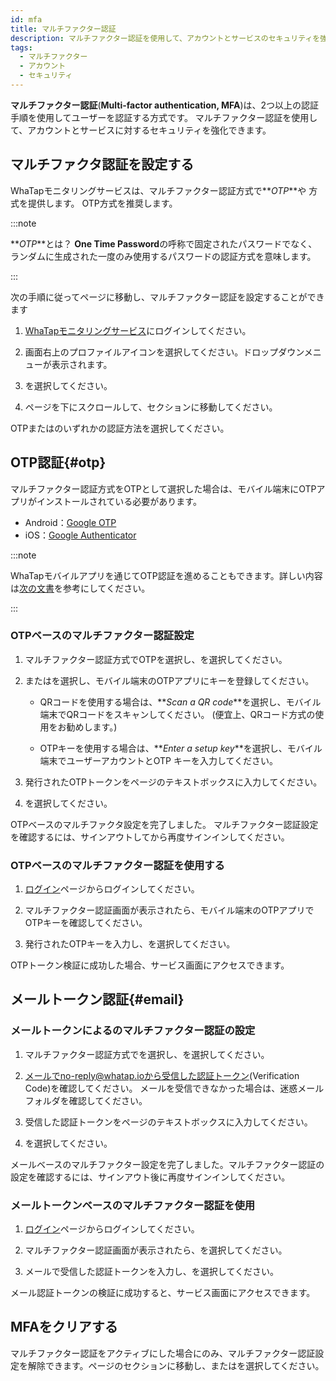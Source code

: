 ```yaml
---
id: mfa
title: マルチファクター認証
description: マルチファクター認証を使用して、アカウントとサービスのセキュリティを強化できます。
tags:
  - マルチファクター
  - アカウント
  - セキュリティ
---
```


**マルチファクター認証**(**Multi-factor authentication, MFA**)は、2つ以上の認証手順を使用してユーザーを認証する方式です。 マルチファクター認証を使用して、アカウントとサービスに対するセキュリティを強化できます。

## マルチファクタ認証を設定する

WhaTapモニタリングサービスは、マルチファクター認証方式で**_OTP_**や <Cmdname sid="email" className="uitext" />方式を提供します。 OTP方式を推奨します。

:::note

**_OTP_**とは？ **One Time Password**の呼称で固定されたパスワードでなく、ランダムに生成された一度のみ使用するパスワードの認証方式を意味します。

:::

次の手順に従って<Cmdname sid="manage_account_info" className="uitext" />ページに移動し、マルチファクター認証を設定することができます

1. [WhaTapモニタリングサービス](https://service.whatap.io)にログインしてください。

2. 画面右上のプロファイルアイコンを選択してください。ドロップダウンメニューが表示されます。

3. <Cmdname sid="manage_account_info" className="uitext" />を選択してください。

4. ページを下にスクロールして、<Cmdname sid="two_factor_auth" className="uitext" />セクションに移動してください。

   <ImgLang img='account-mfa-section.png' desc='マルチファクター認証' />

<Link to="#otp"><span class="uitext">OTP</span></Link>または<Link to="#email"><Cmdname sid="email" /></Link>のいずれかの認証方法を選択してください。

## OTP認証{#otp}

マルチファクター認証方式をOTPとして選択した場合は、モバイル端末にOTPアプリがインストールされている必要があります。

- Android：[Google OTP](https://play.google.com/store/apps/details?id=com.google.android.apps.authenticator2)
- iOS：[Google Authenticator](https://apps.apple.com/app/google-authenticator/id388497605)

:::note

WhaTapモバイルアプリを通じてOTP認証を進めることもできます。詳しい内容は[次の文書](../mobile-app#mobileotp)を参考にしてください。

:::

### OTPベースのマルチファクター認証設定

<ImgLang img='account-mfa-otp.png' desc='OTP 認証選択' />

1. マルチファクター認証方式で<span class="uitext">OTP</span>を選択し、<Cmdname sid="create_otp_key" className="uitext" />を選択してください。

2. <Cmdname sid="qr_code_url" className="uitext" />または<Cmdname sid="otp_key" className="uitext" />を選択し、モバイル端末のOTPアプリにキーを登録してください。

   - QRコードを使用する場合は、**_Scan a QR code_**を選択し、モバイル端末でQRコードをスキャンしてください。 (便宜上、QRコード方式の使用をお勧めします。)

   - OTPキーを使用する場合は、**_Enter a setup key_**を選択し、モバイル端末でユーザーアカウントとOTP キーを入力してください。

   <ImgLang img='account-mfa-google.png' desc='Google OTPアプリ' />

3. 発行されたOTPトークンを<Cmdname sid="manage_account_info" className="uitext" />ページの<Cmdname sid="authentication" className="uitext" />テキストボックスに入力してください。 

4. <Cmdname sid="validate_otp_token" className="uitext" />を選択してください。

OTPベースのマルチファクタ設定を完了しました。 マルチファクター認証設定を確認するには、サインアウトしてから再度サインインしてください。

### OTPベースのマルチファクター認証を使用する

1. [ログイン](https://service.whatap.io/account/login)ページからログインしてください。

2. マルチファクター認証画面が表示されたら、モバイル端末のOTPアプリでOTPキーを確認してください。

3. 発行されたOTPキーを入力し、<Cmdname sid="validate_otp_token" className="b600" />を選択してください。

OTPトークン検証に成功した場合、サービス画面にアクセスできます。

## メールトークン認証{#email}

### メールトークンによるのマルチファクター認証の設定

<ImgLang img='account-mfa-email.png' desc='メールトークン認証選択' />

1. マルチファクター認証方式で<Cmdname sid="email" className="uitext" />を選択し、<Cmdname sid="send_auth_token_mail" className="uitext" />を選択してください。

2. メールでno-reply@whatap.ioから受信した認証トークン(Verification Code)を確認してください。 メールを受信できなかった場合は、迷惑メールフォルダを確認してください。

3. 受信した認証トークンを<Cmdname sid="manage_account_info" className="uitext" />ページの<Cmdname sid="authentication" className="uitext" />テキストボックスに入力してください。 

4. <Cmdname sid="validate_email_token" className="b600" />を選択してください。

メールベースのマルチファクター設定を完了しました。マルチファクター認証の設定を確認するには、サインアウト後に再度サインインしてください。

### メールトークンベースのマルチファクター認証を使用

1. [ログイン](https://service.whatap.io/account/login)ページからログインしてください。

2. マルチファクター認証画面が表示されたら、<Cmdname sid="send_auth_token_mail" className="uitext" />を選択してください。

3. メールで受信した認証トークンを入力し、<Cmdname sid="validate_email_token" className="uitext" />を選択してください。

メール認証トークンの検証に成功すると、サービス画面にアクセスできます。

## MFAをクリアする

<ImgLang img='account-mfa-disable.png' desc='MFAをクリアする' />

マルチファクター認証をアクティブにした場合にのみ、マルチファクター認証設定を解除できます。<Link to="https://service.whatap.io/v2/account/management"><Cmdname sid="manage_account_info" /></Link>ページの<Cmdname sid="two_factor_auth" className="uitext" />セクションに移動し、<Cmdname sid="clear_multi_factor" className="uitext" />または<Cmdname sid="clear_otp_key" className="uitext" />を選択してください。
